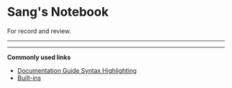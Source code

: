 # Sang's Notebook

For record and review.

---

---

**Commonly used links**

- [Documentation Guide Syntax Highlighting](https://nextra.site/docs/guide/syntax-highlighting)
- [Built-ins](https://nextra.site/docs/guide/built-ins)
